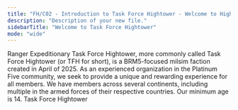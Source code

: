 ```yaml
---
title: "FH/C02 - Introduction to Task Force Hightower - Welcome to Hightower"
description: "Description of your new file."
sidebarTitle: "Welcome to Task Force Hightower"
mode: "wide"
---
```


Ranger Expeditionary Task Force Hightower, more commonly called Task Force Hightower (or TFH for short), is a BRM5-focused milsim faction created in April of 2025. As an experienced organization in the Platinum Five community, we seek to provide a unique and rewarding experience for all members. We have members across several continents, including multiple in the armed forces of their respective countries. Our minimum age is 14. Task Force Hightower 
